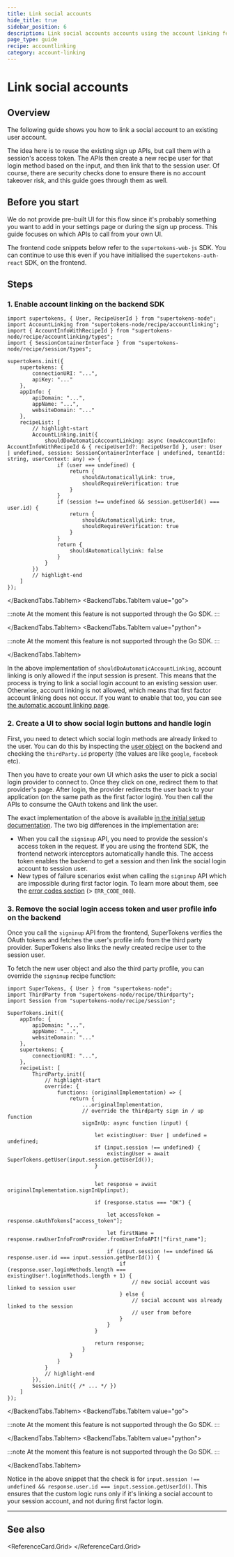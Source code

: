 ```yaml
---
title: Link social accounts
hide_title: true
sidebar_position: 6
description: Link social accounts accounts using the account linking feature.
page_type: guide
recipe: accountlinking
category: account-linking
---
```



# Link social accounts

## Overview

The following guide shows you how to link a social account to an existing user account.

The idea here is to reuse the existing sign up APIs, but call them with a session's access token.
The APIs then create a new recipe user for that login method based on the input, and then link that to the session user.
Of course, there are security checks done to ensure there is no account takeover risk, and this guide goes through them as well.


## Before you start

<PaidFeatureCallout />

We do not provide pre-built UI for this flow since it's probably something you want to add in your settings page or during the sign up process. This guide focuses on which APIs to call from your own UI.

The frontend code snippets below refer to the `supertokens-web-js` SDK. You can continue to use this even if you have initialised the `supertokens-auth-react` SDK, on the frontend. 



## Steps

### 1. Enable account linking on the backend SDK

<BackendTabs>
<BackendTabs.TabItem value="nodejs">

```tsx
import supertokens, { User, RecipeUserId } from "supertokens-node";
import AccountLinking from "supertokens-node/recipe/accountlinking";
import { AccountInfoWithRecipeId } from "supertokens-node/recipe/accountlinking/types";
import { SessionContainerInterface } from "supertokens-node/recipe/session/types";

supertokens.init({
    supertokens: {
        connectionURI: "...",
        apiKey: "..."
    },
    appInfo: {
        apiDomain: "...",
        appName: "...",
        websiteDomain: "..."
    },
    recipeList: [
        // highlight-start
        AccountLinking.init({
            shouldDoAutomaticAccountLinking: async (newAccountInfo: AccountInfoWithRecipeId & { recipeUserId?: RecipeUserId }, user: User | undefined, session: SessionContainerInterface | undefined, tenantId: string, userContext: any) => {
                if (user === undefined) {
                    return {
                        shouldAutomaticallyLink: true,
                        shouldRequireVerification: true
                    }
                }
                if (session !== undefined && session.getUserId() === user.id) {
                    return {
                        shouldAutomaticallyLink: true,
                        shouldRequireVerification: true
                    }
                }
                return {
                    shouldAutomaticallyLink: false
                }
            }
        })
        // highlight-end
    ]
});
```

</BackendTabs.TabItem>
<BackendTabs.TabItem value="go">

:::note
At the moment this feature is not supported through the Go SDK.
:::

</BackendTabs.TabItem>
<BackendTabs.TabItem value="python">

:::note
At the moment this feature is not supported through the Go SDK.
:::

</BackendTabs.TabItem>
</BackendTabs>

In the above implementation of `shouldDoAutomaticAccountLinking`, account linking is only allowed if the input session is present. This means that the process is trying to link a social login account to an existing session user. Otherwise, account linking is not allowed, which means that first factor account linking does not occur. If you want to enable that too, you can see [the automatic account linking page](./automatic-account-linking).

### 2. Create a UI to show social login buttons and handle login

First, you need to detect which social login methods are already linked to the user. You can do this by inspecting the [user object](/docs/references/backend-sdks/user-object) on the backend and checking the `thirdParty.id` property (the values are like `google`, `facebook` etc).

Then you have to create your own UI which asks the user to pick a social login provider to connect to. Once they click on one, redirect them to that provider's page. After login, the provider redirects the user back to your application (on the same path as the first factor login). You then call the APIs to consume the OAuth tokens and link the user.

The exact implementation of the above is available [in the initial setup documentation](/docs/authentication/social/initial-setup). The two big differences in the implementation are:
- When you call the `signinup` API, you need to provide the session's access token in the request. If you are using the frontend SDK, the frontend network interceptors automatically handle this. The access token enables the backend to get a session and then link the social login account to session user.
- New types of failure scenarios exist when calling the `signinup` API which are impossible during first factor login. To learn more about them, see the [error codes section](./automatic-account-linking#err_code_001) (> `ERR_CODE_008`).

### 3. Remove the social login access token and user profile info on the backend

Once you call the `signinup` API from the frontend, SuperTokens verifies the OAuth tokens and fetches the user's profile info from the third party provider. SuperTokens also links the newly created recipe user to the session user.

To fetch the new user object and also the third party profile, you can override the `signinup` recipe function:

<BackendTabs>
<BackendTabs.TabItem value="nodejs">

```tsx
import SuperTokens, { User } from "supertokens-node";
import ThirdParty from "supertokens-node/recipe/thirdparty";
import Session from "supertokens-node/recipe/session";

SuperTokens.init({
    appInfo: {
        apiDomain: "...",
        appName: "...",
        websiteDomain: "..."
    },
    supertokens: {
        connectionURI: "...",
    },
    recipeList: [
        ThirdParty.init({
            // highlight-start
            override: {
                functions: (originalImplementation) => {
                    return {
                        ...originalImplementation,
                        // override the thirdparty sign in / up function
                        signInUp: async function (input) {

                            let existingUser: User | undefined = undefined;
                            if (input.session !== undefined) {
                                existingUser = await SuperTokens.getUser(input.session.getUserId());
                            }


                            let response = await originalImplementation.signInUp(input);

                            if (response.status === "OK") {

                                let accessToken = response.oAuthTokens["access_token"];

                                let firstName = response.rawUserInfoFromProvider.fromUserInfoAPI!["first_name"];

                                if (input.session !== undefined && response.user.id === input.session.getUserId()) {
                                    if (response.user.loginMethods.length === existingUser!.loginMethods.length + 1) {
                                        // new social account was linked to session user
                                    } else {
                                        // social account was already linked to the session
                                        // user from before
                                    }
                                }
                            }

                            return response;
                        }
                    }
                }
            }
            // highlight-end
        }),
        Session.init({ /* ... */ })
    ]
});
```

</BackendTabs.TabItem>
<BackendTabs.TabItem value="go">

:::note
At the moment this feature is not supported through the Go SDK.
:::

</BackendTabs.TabItem>
<BackendTabs.TabItem value="python">

:::note
At the moment this feature is not supported through the Go SDK.
:::

</BackendTabs.TabItem>
</BackendTabs>

Notice in the above snippet that the check is for `input.session !== undefined && response.user.id === input.session.getUserId()`. This ensures that the custom logic runs only if it's linking a social account to your session account, and not during first factor login.

---

## See also

<ReferenceCard.Grid>
  <ReferenceCard href="/docs/post-authentication/account-linking/automatic-account-linking" label="Automatic Account Linking" />
  <ReferenceCard href="/docs/post-authentication/account-linking/add-passwords-to-an-existing-account" label="Add Passwords to an Account" />
  <ReferenceCard href="/docs/post-authentication/account-linking/manual-account-linking" label="Manual Account Linking" />
  <ReferenceCard href="/docs/authentication/social/initial-setup" label="Social Login Setup" />
  <ReferenceCard href="/docs/post-authentication/user-management/common-actions" label="User Management Actions" />
</ReferenceCard.Grid>

